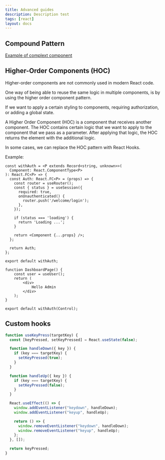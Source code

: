 ```yaml
---
title: Advanced guides
description: Description test
tags: [react]
layout: docs
---
```


## Compound Pattern


<a href="/docs/react/context-hooks#example-complext-component">Example of complext component</a>

## Higher-Order Components (HOC)

<Callout type="danger">Higher-order components are not commonly used in modern React code.</Callout>

One way of being able to reuse the same logic in multiple components, is by using the higher order component pattern.

If we want to apply a certain styling to components, requiring authorization, or adding a global state.

A Higher Order Component (HOC) is a component that receives another component. The HOC contains certain logic that we want to apply to the component that we pass as a parameter. After applying that logic, the HOC returns the element with the additional logic.

In some cases, we can replace the HOC pattern with React Hooks.

Example:

```tsx title="withAuth.tsx"
const withAuth = <P extends Record<string, unknown>>(
  Component: React.ComponentType<P>
): React.FC<P> => {
  const Auth: React.FC<P> = (props) => {
    const router = useRouter();
    const { status } = useSession({
      required: true,
      onUnauthenticated() {
        router.push('/welcome/login');
      },
    });

    if (status === 'loading') {
      return 'Loading ...';
    }

    return <Component {...props} />;
  };

  return Auth;
};

export default withAuth;
```

```tsx title="dashboard.tsx"
function DashboardPage() {
    const user = useUser();
    return (
        <div>
            Hello Admin
        </div>
    );
}

export default withAuth(Control);

```

## Custom hooks 

```jsx
function useKeyPress(targetKey) {
  const [keyPressed, setKeyPressed] = React.useState(false);

  function handleDown({ key }) {
    if (key === targetKey) {
      setKeyPressed(true);
    }
  }

  function handleUp({ key }) {
    if (key === targetKey) {
      setKeyPressed(false);
    }
  }

  React.useEffect(() => {
    window.addEventListener("keydown", handleDown);
    window.addEventListener("keyup", handleUp);

    return () => {
      window.removeEventListener("keydown", handleDown);
      window.removeEventListener("keyup", handleUp);
    };
  }, []);

  return keyPressed;
}
```